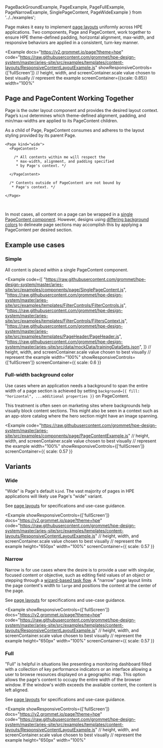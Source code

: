   PageBackGroundExample,
  PageExample, 
  PageFullExample,
  PageNarrowExample,
  SinglePageContent,
  PageWideExample 
} from '../../examples';

Page makes it easy to implement [page layouts](/templates/page-layouts) uniformly across HPE 
applications. Two components, Page and PageContent, work together to ensure HPE theme-defined 
padding, horizontal alignment, max-width, and responsive behaviors are applied in a consistent, 
turn-key manner.

<Example 
  docs="https://v2.grommet.io/page?theme=hpe"
  code="https://raw.githubusercontent.com/grommet/hpe-design-system/master/aries-site/src/examples/templates/content-layouts/ResponsiveContentLayoutExample.js"
  showResponsiveControls={['fullScreen']}
  // height, width, and screenContainer.scale value chosen to best visually 
  // represent the example
  screenContainer={{scale: 0.85}}
  width="100%"
>
  <PageExample />
</Example>

## Page and PageContent Working Together
Page is the outer layout component and provides the desired layout context. 
Page’s `kind` determines which theme-defined alignment, padding, and min/max-widths 
are applied to its PageContent children.

As a child of Page, PageContent consumes and adheres to the 
layout styling provided by its parent Page.

```
<Page kind="wide">
  <PageContent>

    /* All contents within me will respect the 
     * max-width, alignment, and padding specified 
     * by Page's context. */
     
  </PageContent>
  
  /* Contents outside of PageContent are not bound by 
   * Page's context. */

</Page>
```

<br />

In most cases, all content on a page can be wrapped in a [single PageContent component](#simple). 
However, designs using [differing background colors](#full-width-background-color) to delineate page 
sections may accomplish this by applying a PageContent per desired section.

## Example use cases

### Simple
All content is placed within a single PageContent component.

<Example
  code={[
    "https://raw.githubusercontent.com/grommet/hpe-design-system/master/aries-site/src/examples/components/page/SinglePageContent.js",
    "https://raw.githubusercontent.com/grommet/hpe-design-system/master/aries-site/src/examples/templates/FilterControls/FilterControls.js",
    "https://raw.githubusercontent.com/grommet/hpe-design-system/master/aries-site/src/examples/templates/FilterControls/FiltersContext.js",
    "https://raw.githubusercontent.com/grommet/hpe-design-system/master/aries-site/src/examples/templates/PageHeader/PageHeader.js",
    "https://raw.githubusercontent.com/grommet/hpe-design-system/master/aries-site/src/data/mockData/trainingDataSets.json",
  ]}
  // height, width, and screenContainer.scale value chosen to best visually 
  // represent the example
  width="100%" 
  showResponsiveControls={['fullScreen']}
  screenContainer={{ scale: 0.6 }}
>
  <SinglePageContent />
</Example>

### Full-width background color
Use cases where an application needs a background to span the entire width of a page section 
is achieved by setting `background={{ fill: "horizontal", ...additional properties }}` on 
PageContent.

This treatment is often seen on marketing sites where backgrounds help visually 
block content sections. This might also be seen in a context such as an app-store catalog where 
the hero section might have an image spanning.

<Example
  code="https://raw.githubusercontent.com/grommet/hpe-design-system/master/aries-site/src/examples/components/page/PageContentExample.js"
  // height, width, and screenContainer.scale value chosen to best visually 
  // represent the example
  width="100%" 
  showResponsiveControls={['fullScreen']}
  screenContainer={{ scale: 0.57 }}
>
  <PageBackGroundExample />
</Example>

## Variants 

### Wide
"Wide" is Page's default `kind`. The vast majority of pages in HPE applications will 
likely use Page's "wide" variant.

See [page layouts](/templates/page-layouts#page-kinds) for specifications 
and use-case guidance.

<Example 
  showResponsiveControls={['fullScreen']}
  docs="https://v2.grommet.io/page?theme=hpe"
  code="https://raw.githubusercontent.com/grommet/hpe-design-system/master/aries-site/src/examples/templates/content-layouts/ResponsiveContentLayoutExample.js"
  // height, width, and screenContainer.scale value chosen to best visually 
  // represent the example
  height="650px"
  width="100%"
  screenContainer={{ scale: 0.57 }}
>
  <PageWideExample  />
</Example>


### Narrow
Narrow is for use cases where the desire is to provide a user with singular, focused content or objective, 
such as editing field values of an object or stepping through a [wizard-based task flow](/templates/wizard).
A "narrow" page layout limits the page content's width to `large` and positions the content at the center 
of the page.

See [page layouts](/templates/page-layouts#page-kinds) for specifications 
and use-case guidance.

<Example 
  showResponsiveControls={['fullScreen']}
  docs="https://v2.grommet.io/page?theme=hpe"
  code="https://raw.githubusercontent.com/grommet/hpe-design-system/master/aries-site/src/examples/templates/content-layouts/ResponsiveContentLayoutExample.js"
  // height, width, and screenContainer.scale value chosen to best visually 
  // represent the example
  height="650px"
  width="100%"
  screenContainer={{ scale: 0.57 }}
>
  <PageNarrowExample  />
</Example>
  

### Full
"Full" is helpful in situations like presenting a monitoring dashboard filled with a 
collection of key performance indicators or an interface allowing a user to browse 
resources displayed on a geographic map. This option allows the page's content to occupy the entire width of the browser window. 
If the window's width exceeds the available content, the content is left aligned.

See [page layouts](/templates/page-layouts#page-kinds) for specifications 
and use-case guidance.

<Example 
  showResponsiveControls={['fullScreen']}
  docs="https://v2.grommet.io/page?theme=hpe"
  code="https://raw.githubusercontent.com/grommet/hpe-design-system/master/aries-site/src/examples/templates/content-layouts/ResponsiveContentLayoutExample.js"
  // height, width, and screenContainer.scale value chosen to best visually 
  // represent the example
  height="650px"
  width="100%"
>
  <PageFullExample  />
</Example>




